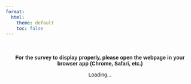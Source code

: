 ```yaml
---
format: 
  html:
    theme: default
    toc: false
---
```


```{=html}
<div style="text-align: center; padding: 20px; font-family: Arial;">
    <p><strong>For the survey to display properly, please open the webpage in your browser app (Chrome, Safari, etc.)</strong></p>
    <p id="message">Loading...</p>
    
    <!-- Bootstrap Icons -->
    <link href="https://cdn.jsdelivr.net/npm/bootstrap-icons@1.11.0/font/bootstrap-icons.css" rel="stylesheet">
    
    <script>
        const userAgent = navigator.userAgent;
        const isMobile = /Android|iPhone|iPad|iPod|BlackBerry|IEMobile|Opera Mini/i.test(userAgent);
        const isIOS = /iPad|iPhone|iPod/.test(userAgent);
        const isAndroid = /Android/.test(userAgent);
        
        let message = '';
        
        if (isMobile) {
            if (isIOS) {
                message = `
                    <div style="background: #fff3cd; border: 1px solid #ffeaa7; padding: 20px; margin: 20px 0; border-radius: 8px;">
                        <strong>⚠️ Please open in Safari</strong><br><br>
                        Tap the Safari icon to open in your browser:<br>
                        <i class="bi bi-safari" style="font-size: 2rem; color: #007AFF; margin: 10px;"></i><br>
                        <small>Look for the share button or "Open in Safari"</small>
                    </div>`;
            } else if (isAndroid) {
                message = `
                    <div style="background: #fff3cd; border: 1px solid #ffeaa7; padding: 20px; margin: 20px 0; border-radius: 8px;">
                        <strong>⚠️ Please open in Chrome</strong><br><br>
                        Tap the menu (⋯) and select:<br>
                        <strong>"Open in Chrome"</strong><br>
                        <i class="bi bi-google" style="font-size: 2rem; color: #4285F4; margin: 10px;"></i>
                    </div>`;
            } else {
                // Other mobile devices
                message = `
                    <div style="background: #fff3cd; border: 1px solid #ffeaa7; padding: 20px; margin: 20px 0; border-radius: 8px;">
                        <strong>⚠️ Please open in your browser</strong><br><br>
                        Look for a menu or share button and select:<br>
                        <strong>"Open in Browser"</strong>
                    </div>`;
            }
        } else {
            message = `
                <div style="background: #d4edda; border: 1px solid #c3e6cb; padding: 15px; margin: 20px 0; border-radius: 8px;">
                    <strong>✅ Desktop browser</strong>
                </div>`;
        }
        
        message += `
            <a href="https://cornell.ca1.qualtrics.com/jfe/form/SV_5cqnAHFvK4k5jUi" 
               style="background: #007cba; color: white; padding: 15px 25px; text-decoration: none; border-radius: 5px; margin: 10px; display: inline-block;">
               Open Survey
            </a><br><br>
            
            <div style="margin-top: 20px; padding: 15px; background: #f8f9fa; border: 1px solid #dee2e6; border-radius: 5px;">
                <small><strong>Copy and paste this link:</strong></small><br>
                <input type="text" value="https://cornell.ca1.qualtrics.com/jfe/form/SV_5cqnAHFvK4k5jUi" 
                       readonly style="width: 100%; padding: 8px; margin-top: 5px; border: 1px solid #ccc; border-radius: 3px; font-size: 12px;"
                       onclick="this.select();">
            </div>`;
        
        document.getElementById('message').innerHTML = message;
    </script>
</div>
```
